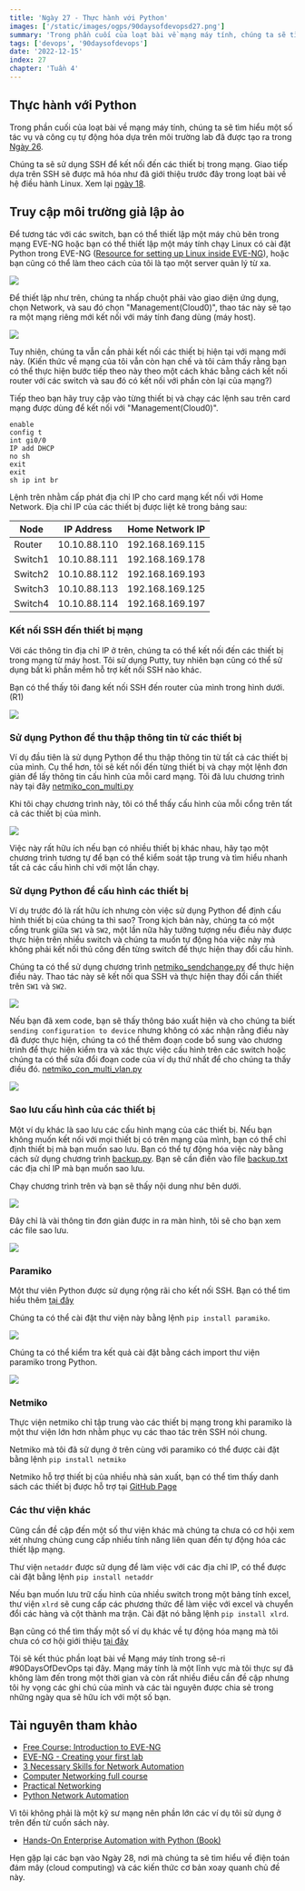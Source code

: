 ```yaml
---
title: 'Ngày 27 - Thực hành với Python'
images: ['/static/images/ogps/90daysofdevopsd27.png']
summary: 'Trong phần cuối của loạt bài về mạng máy tính, chúng ta sẽ tìm hiểu một số tác vụ và công cụ tự động hóa dựa trên môi trường lab đã được tạo ra'
tags: ['devops', '90daysofdevops']
date: '2022-12-15'
index: 27
chapter: 'Tuần 4'
---
```


<TOCInline toc={props.toc} asDisclosure />

## Thực hành với Python

Trong phần cuối của loạt bài về mạng máy tính, chúng ta sẽ tìm hiểu một số tác vụ và công cụ tự động hóa dựa trên môi trường lab đã được tạo ra trong [Ngày 26](/courses/90-ngay-devops/ngay-26-xay-dung-lab).

Chúng ta sẽ sử dụng SSH để kết nối đến các thiết bị trong mạng. Giao tiếp dựa trên SSH sẽ được mã hóa như đã giới thiệu trước đây trong loạt bài về hệ điều hành Linux. Xem lại [ngày 18](/courses/90-ngay-devops/ngay-18-ssh-va-may-chu-web-lamp-stack).

## Truy cập môi trường giả lập ảo

Để tương tác với các switch, bạn có thể thiết lập một máy chủ bên trong mạng EVE-NG hoặc bạn có thể thiết lập một máy tính chạy Linux có cài đặt Python trong EVE-NG ([Resource for setting up Linux inside EVE-NG](https://www.youtube.com/watch?v=3Qstk3zngrY)), hoặc bạn cũng có thể làm theo cách của tôi là tạo một server quản lý từ xa.

![](/static/images/assets/Day27_Networking3.png)

Để thiết lập như trên, chúng ta nhấp chuột phải vào giao diện ứng dụng, chọn Network, và sau đó chọn "Management(Cloud0)", thao tác này sẽ tạo ra một mạng riêng mới kết nối với máy tính đang dùng (máy host).

![](/static/images/assets/Day27_Networking4.png)

Tuy nhiên, chúng ta vẫn cần phải kết nối các thiết bị hiện tại với mạng mới này. (Kiến thức về mạng của tôi vẫn còn hạn chế và tôi cảm thấy rằng bạn có thể thực hiện bước tiếp theo này theo một cách khác bằng cách kết nối router với các switch và sau đó có kết nối với phần còn lại của mạng?)

Tiếp theo bạn hãy truy cập vào từng thiết bị và chạy các lệnh sau trên card mạng được dùng để kết nối với "Management(Cloud0)".

```
enable
config t
int gi0/0
IP add DHCP
no sh
exit
exit
sh ip int br
```

Lệnh trên nhằm cấp phát địa chỉ IP cho card mạng kết nối với Home Network. Địa chỉ IP của các thiết bị được liệt kê trong bảng sau:

| Node    | IP Address   | Home Network IP |
| ------- | ------------ | --------------- |
| Router  | 10.10.88.110 | 192.168.169.115 |
| Switch1 | 10.10.88.111 | 192.168.169.178 |
| Switch2 | 10.10.88.112 | 192.168.169.193 |
| Switch3 | 10.10.88.113 | 192.168.169.125 |
| Switch4 | 10.10.88.114 | 192.168.169.197 |

### Kết nối SSH đến thiết bị mạng

Với các thông tin địa chỉ IP ở trên, chúng ta có thể kết nối đến các thiết bị trong mạng từ máy host. Tôi sử dụng Putty, tuy nhiên bạn cũng có thể sử dụng bất kì phần mềm hỗ trợ kết nối SSH nào khác.

Bạn có thể thấy tôi đang kết nối SSH đến router của mình trong hình dưới. (R1)

![](/static/images/assets/Day27_Networking5.png)

### Sử dụng Python để thu thập thông tin từ các thiết bị

Ví dụ đầu tiên là sử dụng Python để thu thập thông tin từ tất cả các thiết bị của mình. Cụ thể hơn, tôi sẽ kết nối đến từng thiết bị và chạy một lệnh đơn giản để lấy thông tin cấu hình của mỗi card mạng. Tôi đã lưu chương trình này tại đây [netmiko_con_multi.py](../../Days/Networking/netmiko_con_multi.py)

Khi tôi chạy chương trình này, tôi có thể thấy cấu hình của mỗi cổng trên tất cả các thiết bị của mình.

![](/static/images/assets/Day27_Networking6.png)

Việc này rất hữu ích nếu bạn có nhiều thiết bị khác nhau, hãy tạo một chương trình tương tự để bạn có thể kiểm soát tập trung và tìm hiểu nhanh tất cả các cấu hình chỉ với một lần chạy.

### Sử dụng Python để cấu hình các thiết bị

Ví dụ trước đó là rất hữu ích nhưng còn việc sử dụng Python để định cấu hình thiết bị của chúng ta thì sao? Trong kịch bản này, chúng ta có một cổng trunk giữa `SW1` và `SW2`, một lần nữa hãy tưởng tượng nếu điều này được thực hiện trên nhiều switch và chúng ta muốn tự động hóa việc này mà không phải kết nối thủ công đến từng switch để thực hiện thay đổi cấu hình.

Chúng ta có thể sử dụng chương trình [netmiko_sendchange.py](../../Days/Networking/netmiko_sendchange.py) để thực hiện điều này. Thao tác này sẽ kết nối qua SSH và thực hiện thay đổi cần thiết trên `SW1` và `SW2`.

![](/static/images/assets/Day27_Networking7.png)

Nếu bạn đã xem code, bạn sẽ thấy thông báo xuất hiện và cho chúng ta biết `sending configuration to device` nhưng không có xác nhận rằng điều này đã được thực hiện, chúng ta có thể thêm đoạn code bổ sung vào chương trình để thực hiện kiểm tra và xác thực việc cấu hình trên các switch hoặc chúng ta có thể sửa đổi đoạn code của ví dụ thứ nhất để cho chúng ta thấy điều đó. [netmiko_con_multi_vlan.py](../../Days/Networking/netmiko_con_multi_vlan.py)

![](Images/Day27_Networking8.png)

### Sao lưu cấu hình của các thiết bị

Một ví dụ khác là sao lưu các cấu hình mạng của các thiết bị. Nếu bạn không muốn kết nối với mọi thiết bị có trên mạng của mình, bạn có thể chỉ định thiết bị mà bạn muốn sao lưu. Bạn có thể tự động hóa việc này bằng cách sử dụng chương trình [backup.py](../../Days/Networking/backup.py). Bạn sẽ cần điền vào file [backup.txt](../../Days/Networking/backup.txt) các địa chỉ IP mà bạn muốn sao lưu.

Chạy chương trình trên và bạn sẽ thấy nội dung như bên dưới.

![](/static/images/assets/Day27_Networking9.png)

Đây chỉ là vài thông tin đơn giản được in ra màn hình, tôi sẽ cho bạn xem các file sao lưu.

![](/static/images/assets/Day27_Networking10.png)

### Paramiko

Một thư viên Python được sử dụng rộng rãi cho kết nối SSH. Bạn có thể tìm hiểu thêm [tại đây](https://github.com/paramiko/paramiko)

Chúng ta có thể cài đặt thư viện này bằng lệnh `pip install paramiko`.

![](/static/images/assets/Day27_Networking1.png)

Chúng ta có thể kiểm tra kết quả cài đặt bằng cách import thư viện paramiko trong Python.

![](/static/images/assets/Day27_Networking2.png)

### Netmiko

Thực viện netmiko chỉ tập trung vào các thiết bị mạng trong khi paramiko là một thư viện lớn hơn nhằm phục vụ các thao tác trên SSH nói chung.

Netmiko mà tôi đã sử dụng ở trên cùng với paramiko có thể được cài đặt bằng lệnh `pip install netmiko`

Netmiko hỗ trợ thiết bị của nhiều nhà sản xuất, bạn có thể tìm thấy danh sách các thiết bị được hỗ trợ tại [GitHub Page](https://github.com/ktbyers/netmiko#supports)

### Các thư viện khác

Cũng cần đề cập đến một số thư viện khác mà chúng ta chưa có cơ hội xem xét nhưng chúng cung cấp nhiều tính năng liên quan đến tự động hóa các thiết lập mạng.

Thư viện `netaddr` được sử dụng để làm việc với các địa chỉ IP, có thể được cài đặt bằng lệnh `pip install netaddr`

Nếu bạn muốn lưu trữ cấu hình của nhiều switch trong một bảng tính excel, thư viện `xlrd` sẽ cung cấp các phương thức để làm việc với excel và chuyển đổi các hàng và cột thành ma trận. Cài đặt nó bằng lệnh `pip install xlrd`.

Bạn cũng có thể tìm thấy một số ví dụ khác về tự động hóa mạng mà tôi chưa có cơ hội giới thiệu [tại đây](https://github.com/ktbyers/pynet/tree/master/presentations/dfwcug/examples)

Tôi sẽ kết thúc phần loạt bài về Mạng máy tính trong sê-ri #90DaysOfDevOps tại đây. Mạng máy tính là một lĩnh vực mà tôi thực sự đã không làm đến trong một thời gian và còn rất nhiều điều cần đề cập nhưng tôi hy vọng các ghi chú của mình và các tài nguyên được chia sẻ trong những ngày qua sẽ hữu ích với một số bạn.

## Tài nguyên tham khảo

- [Free Course: Introduction to EVE-NG](https://www.youtube.com/watch?v=g6B0f_E0NMg)
- [EVE-NG - Creating your first lab](https://www.youtube.com/watch?v=9dPWARirtK8)
- [3 Necessary Skills for Network Automation](https://www.youtube.com/watch?v=KhiJ7Fu9kKA&list=WL&index=122&t=89s)
- [Computer Networking full course](https://www.youtube.com/watch?v=IPvYjXCsTg8)
- [Practical Networking](http://www.practicalnetworking.net/)
- [Python Network Automation](https://www.youtube.com/watch?v=xKPzLplPECU&list=WL&index=126)

Vì tôi không phải là một kỹ sư mạng nên phần lớn các ví dụ tôi sử dụng ở trên đến từ cuốn sách này.

- [Hands-On Enterprise Automation with Python (Book)](https://www.packtpub.com/product/hands-on-enterprise-automation-with-python/9781788998512)

Hẹn gặp lại các bạn vào Ngày 28, nơi mà chúng ta sẽ tìm hiểu về điện toán đám mây (cloud computing) và các kiến thức cơ bản xoay quanh chủ đề này.
